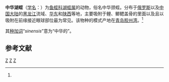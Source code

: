{{Speciesbox
| genus = Limnotrachelobdella
| species = sinensis
| authority = Blanchard, 1896<ref name='id10281'>{{cite web| url =http://www.bioinfo.cn/db05/BjdwSpecies.php?action=view&id=10281| title =中华湖蛭| work =《中国动物物种编目数据库》| publisher =中国科学院微生物研究所| author =中国科学院动物研究所| accessdate =2009-04-16| deadurl =yes| archiveurl =https://web.archive.org/web/20160305105334/http://www.bioinfo.cn/db05/BjdwSpecies.php?action=view&id=10281| archivedate =2016-03-05}}</ref>
}}

'''中华湖蛭'''（[[学名|学名]]：{{lang|la|''Limnotrachelobdella sinensis''}}）为[[鱼蛭科|鱼蛭科]][[湖蛭属|湖蛭属]]的动物，俗名中华颈蛭。分布于[[俄罗斯|俄罗斯]]以及[[中国大陆|中国大陆]]的[[黑龙江|黑龙江]]流域、[[华东|华东]]和[[陕西|陕西]]等地，主要吸附于鲤、鲫鳃盖骨的里面以及且以吸附在前缘接近眼球部位最为常见。该物种的模式产地在[[青岛|青岛]][[胶州湾|胶州湾]]。<ref name='id10281'/>

其[[种加词|种加词]]“''sinensis''”意为“中华的”。

== 参考文献 ==
{{reflist}}

{{Taxonbar|from=Q10872390}}

[[Category:湖蛭属|Z]]
[[Category:青岛物种|Z]]
[[Category:1896年描述的动物|Z]]


{{环节动物小作品}}